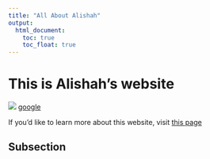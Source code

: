 ```yaml
---
title: "All About Alishah"
output: 
  html_document:
    toc: true
    toc_float: true
---
```


# This is Alishah's website

![](https://media.giphy.com/media/drXGoW1iudhKw/giphy.gif)
[google](https://www.google.com/)

If you'd like to learn more about this website, visit [this page](about.html)

## Subsection
